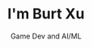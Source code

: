 ---
greetings: "Hello"
icon: "waving-hand.png"
title: "I'm Burt Xu"
subtitlePrefix: "A Software Engineer focusing on "
subtitle: "Game Dev and AI/ML"
---